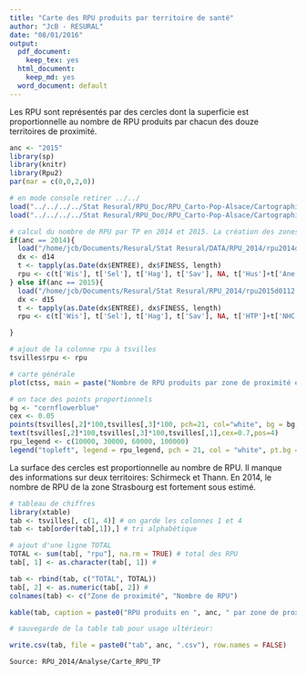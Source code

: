 ```yaml
---
title: "Carte des RPU produits par territoire de santé"
author: "JcB - RESURAL"
date: "08/01/2016"
output:
  pdf_document:
    keep_tex: yes
  html_document:
    keep_md: yes
  word_document: default
---
```


Les RPU sont représentés par des cercles dont la superficie est proportionnelle au nombre de RPU produits par chacun des douze territoires de proximité.


```r
anc <- "2015"
library(sp)
library(knitr)
library(Rpu2)
par(mar = c(0,0,2,0))

# en mode console retirer ../../
load("../../../../Stat Resural/RPU_Doc/RPU_Carto-Pop-Alsace/Cartographie/Cartofile/als_ts.Rda") #ctss
load("../../../../Stat Resural/RPU_Doc/RPU_Carto-Pop-Alsace/Cartographie/Cartofile/tsvilles.Rda") # tsvilles

```
```r
# calcul du nombre de RPU par TP en 2014 et 2015. La création des zones varie selon l'année. Par exemple HUS existe en 2014 mais remplacé par NHC et HTP en 2015. Pour 2016, Mul sera remplacé par Hsr et Emr.
if(anc == 2014){
  load("/home/jcb/Documents/Resural/Stat Resural/DATA/RPU_2014/rpu2014d0112_c2.Rda")
  dx <- d14
  t <- tapply(as.Date(dx$ENTREE), dx$FINESS, length)
  rpu <- c(t['Wis'], t['Sel'], t['Hag'], t['Sav'], NA, t['Hus']+t['Ane']+t['Odi']+t['Dts'], t['3Fr'], NA, t['Alk'], t['Col'],t['Mul']+t['Dia']+t['Ros'], t['Geb'])
} else if(anc == 2015){
  load("/home/jcb/Documents/Resural/Stat Resural/RPU_2014/rpu2015d0112.Rda")
  dx <- d15
  t <- tapply(as.Date(dx$ENTREE), dx$FINESS, length)
  rpu <- c(t['Wis'], t['Sel'], t['Hag'], t['Sav'], NA, t['HTP']+t['NHC']+t['Ane']+t['Odi']+t['Dts'], t['3Fr'], NA, t['Alk'], t['Col'], t['Mul']+t['Dia']+t['Ros']+t['Emr']+t['Hsr'], t['Geb'])

}

# ajout de la colonne rpu à tsvilles
tsvilles$rpu <- rpu

```

```r
# carte générale
plot(ctss, main = paste("Nombre de RPU produits par zone de proximité en", anc), col = "palegreen")

# on tace des points proportionnels
bg <- "cornflowerblue"
cex <- 0.05
points(tsvilles[,2]*100,tsvilles[,3]*100, pch=21, col="white", bg = bg, cex = cex * sqrt(tsvilles$rpu / pi))
text(tsvilles[,2]*100,tsvilles[,3]*100,tsvilles[,1],cex=0.7,pos=4)
rpu_legend <- c(10000, 30000, 60000, 100000)
legend("topleft", legend = rpu_legend, pch = 21, col = "white", pt.bg = bg, bty = "n", pt.cex = cex * sqrt(rpu_legend / pi), title = "Nombre de RPU")

```

La surface des cercles est proportionnelle au nombre de RPU. Il manque des informations sur deux territoires: Schirmeck et Thann. En 2014, le nombre de RPU de la zone Strasbourg est fortement sous estimé.

```r
# tableau de chiffres
library(xtable)
tab <- tsvilles[, c(1, 4)] # on garde les colonnes 1 et 4
tab <- tab[order(tab[,1]),] # tri alphabétique

# ajout d'une ligne TOTAL
TOTAL <- sum(tab[, "rpu"], na.rm = TRUE) # total des RPU
tab[, 1] <- as.character(tab[, 1]) # 

tab <- rbind(tab, c("TOTAL", TOTAL))
tab[, 2] <- as.numeric(tab[, 2]) #
colnames(tab) <- c("Zone de proximité", "Nombre de RPU")

kable(tab, caption = paste0("RPU produits en ", anc, " par zone de proximité"), format.args = list(big.mark = " ", decimal.mark = ","))

# sauvegarde de la table tab pour usage ultérieur:

write.csv(tab, file = paste0("tab", anc, ".csv"), row.names = FALSE)

```

```
Source: RPU_2014/Analyse/Carte_RPU_TP
```